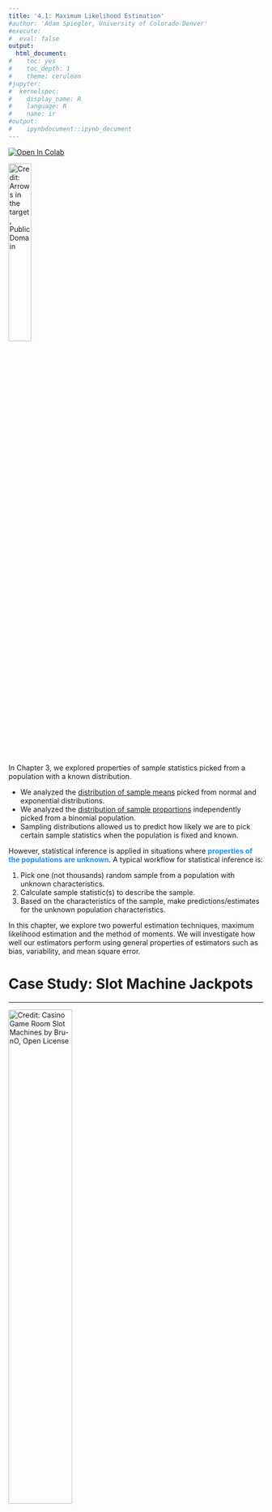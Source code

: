 ```yaml
---
title: '4.1: Maximum Likelihood Estimation'
#author: 'Adam Spiegler, University of Colorado Denver'
#execute:
#  eval: false
output:
  html_document:
#    toc: yes
#    toc_depth: 1
#    theme: cerulean
#jupyter:
#  kernelspec:
#    display_name: R
#    language: R
#    name: ir
#output:
#    ipynbdocument::ipynb_document
---
```



[![Open In Colab](https://colab.research.google.com/assets/colab-badge.svg)](https://githubtocolab.com/CU-Denver-MathStats-OER/Statistical-Theory/blob/main/Chap4/13-Estimation-MLE.ipynb){target="_blank"} <nbsp>

![Credit: [Arrows in the target](https://creazilla.com/nodes/60165-arrows-in-the-target-clipart), Public Domain](https://creazilla-store.fra1.digitaloceanspaces.com/cliparts/60165/arrows-in-the-target-clipart-md.png){fig-align="left" width=30% fig-alt="Arrows Hitting a Target"} <nbsp>

In Chapter 3, we explored properties of sample statistics picked from a population with a known distribution.

  - We analyzed the [distribution of sample means](10-Sampling-Dist-Mean.qmd){target="_blank"} picked from normal and exponential distributions.
  - We analyzed the [distribution of sample proportions](11-Sampling-Dist-Prop.qmd){target="_blank"} independently picked from a binomial population.
  - Sampling distributions allowed us to predict how likely we are to pick certain sample statistics when the population is fixed and known.

However, statistical inference is applied in situations where <span style="color:dodgerblue">**properties of the populations are unknown**</span>. A typical workflow for statistical inference is:

1. Pick one (not thousands) random sample from a population with unknown characteristics.
2. Calculate sample statistic(s) to describe the sample.
3. Based on the characteristics of the sample, make predictions/estimates for the unknown population characteristics.

In this chapter, we explore two powerful estimation techniques, maximum likelihood estimation and the method of moments. We will investigate how well our estimators perform using general properties of estimators such as bias, variability, and mean square error.

# Case Study: Slot Machine Jackpots

---

![Credit: [Casino Game Room Slot Machines](https://pixabay.com/photos/casino-game-room-slot-machines-3491252/) by [Bru-nO](https://pixabay.com/users/bru-no-1161770/), Open License](https://cdn.pixabay.com/photo/2018/06/22/17/54/casino-3491252_1280.jpg){fig-align="left" width=50% fig-alt="Slot Machines"} <nbsp>


A strategic gambler believes they have identified a faulty slot machine which pays out significantly more money than the other slot machines. She and her friends watched the machine 24 hours a day for 7 days and observed the slot machine paid out the \$$1,\!000,\!000$ jackpot prize 10 times during the week. How can she figure out whether the machine is faulty or whether the number of jackpot prizes are within reason?


## Question 1

----

They decide to compare the performance of the suspect slot machine to other slot machines. They pick a random sample of $n=4$ other slot machines and record how many jackpot prizes each machine pays over a one week time frame. Let random variable $X$ denote the number of jackpots a randomly selected slot machine pays out in week. What distribution do you think best models $X$? Give a corresponding formula for the probability mass function of $X$.

- *Hint: Should we use a discrete or continuous random variable?*
- *Hint: See either [appendix of common discrete random variables](07-Common-Discrete-RandVar.qmd#sec-append){target="_blank"} or [appendix of common continuous random variables](08-Common-Continuous-Distributions.qmd#sec-append){target="_blank"} for additional help.*


### Solution to Question 1

---


<br>  
<br>  
<br>  

## Collecting Data

---

We will simulate collecting a data sample.

- Run the code cell below to "secretly" generate a population mean that we store in `true.mean`. 
- The command `set.seed(827)` will seed the randomization so we all have the same population mean.
- Do not print the output to screen. Keep `true.mean` secret for now!

```r
#| eval: true
# set randomization for seeding population mean
set.seed(827)  

# pick a population mean that will be fixed but unknown to us
true.mean <- sample(3:8, size=1)
```


Next, we generate a sample of size $n=4$.

- Run the code cell below to generate your random sample.
- Each observation $x_i$ in the vector `x` corresponds to the number of jackpots a randomly selected slot machine paid out in one week.
- The command `set.seed(612)` will seed the randomization so my sample `x` remains fixed.
  - You can delete the command `set.seed(612)` to generate a different random sample picked from the same population.
  - Then you can compare the estimate obtained from your sample with the estimate based on the sample generated below.
- Inspect the values in your sample after running.

```r
#| eval: true
set.seed(612)

x <- rpois(4, true.mean)
x
```


- The sample generated by `set.seed(612)` is

$$x_1=9 \ ,\  x_2=8\ ,\  x_3=6 \ , \ x_4=5.$$

## Question 2

---

Using the probability mass function from [Question 1] and your sample generated by the code cell above stored in `x`, what is the probability of picking the random sample $x_1$, $x_2$, $x_3$, $x_4$ stored in `x`? Your answer will be a formula that depends on the parameter $\lambda$.

### Solution to Question 2

----

<br>
<br>
<br>



# What Is the Probability of Picking Our Random Sample?

---

We motivate maximum likelihood estimation with the following question:

> <span style="color:dodgerblue">What is the most likely value for the unknown parameter $\theta$ given we know a random sample of values $x_1, x_2, \ldots x_n$?</span>

The <span style="color:dodgerblue">**likelihood function**</span> 
$$\color{dodgerblue}{L(\theta)= L( \theta \mid x_1, x_2, \ldots x_n)}$$ 
gives the likelihood of the parameter $\theta$ given the observed sample data.  A <span style="color:dodgerblue">**maximum likelihood estimate (MLE)**</span>, denoted $\color{dodgerblue}{\mathbf{\hat{\theta}_{\rm MLE}}}$, is the value of $\theta$ that gives the maximum value of the likelihood function $L(\theta)$.


:::{.callout-note}
In statistics, we typically <span style="color:dodgerblue">**use Greek letters to denote population parameters**</span>, and <span style="color:dodgerblue">**we use "hat" notation to indicate an estimator**</span> for the value of a population parameter.

- The notation $\theta$ is the generic notation typically used to represent a parameter.
- The notation $\hat{\theta}$ denotes an estimator for  $\theta$.

:::



## Question 3

--- 

Find the value of $\lambda$ that maximizes the likelihood function from [Question 2].

:::{.callout-tip}
Recall from calculus that global maxima occur at end points or critical points where $\frac{d L}{d \lambda} = 0$ or is undefined.
:::

### Solution to Question 3

---


<br>
<br>
<br>


### Plotting the Likelihood Function for Question 3

---

Given the random sample $x_1=9,  x_2=8, x_3=6, x_4=5$, the resulting likelihood derived in [Question 2] is

$$L({\color{tomato}\lambda}) = \frac{{\color{tomato}\lambda}^{28} e^{-4{\color{tomato}\lambda}}}{(9!)(8!)(6!)(5!)}.$$

In [Question 3], we find the value of $\lambda$ that maximizes the likelihood function $L(\lambda)$ using optimization methods from calculus. It is always a good idea to check our work. If we have access to technology, we can plot the likelihood function and identify the approximate value of $\lambda$ that gives the maximum value of $L(\lambda)$.

```r
#| eval: true
lam <- seq(3, 11, 0.1)  # values of lambda on x-axis
like.est <- lam^(sum(x)) * exp(-4*lam)/prod(factorial(x))  # values of L(lambda)

plot(lam, like.est,  # plot lam and likelihood on x and y axes
     type = "l",  # connect plotted points with a curve
     ylab = "L(lambda)",  # y-axis label
     xlab = "lambda",  # x-axis label
     main = "Plot of Likelihood Function")  # main label

points(x = 7, y = 0.0002515952, cex = 2, pch = 20, col = "tomato")  # point at max

axis(1, at=c(7), col.axis = "tomato")  # marking MLE estimate
abline(v = 7, col = "tomato", lwd = 2, lty = 2)  # marking MLE estimate
```

## Revealing the Actual Value of $\lambda$

---

We picked a value for $\lambda$ and stored it in `true.mean`. We have not revealed what the actual value of $\lambda$ is. Run the code cell below to see that actual value of $\lambda$, and compare your answer for $\hat{\lambda}_{\rm{MLE}}$ in [Question 3] with the actual value of $\lambda$.


```r
#| eval: true
true.mean
```


# A Formula for the Likelihood Function

---

Let $f(x; \theta)$ denote the pdf of a random variable $X$ with associated parameter $\theta$. Suppose
$X_1, X_2, \ldots , X_n$ are random samples from this distribution, and $x_1, x_2, \ldots , x_n$ are the
corresponding observed values.

$$\color{dodgerblue}{\boxed{L(\theta \mid x_1, x_2, \ldots , x_n) = f(x_1; \theta) f(x_2; \theta) \ldots f(x_n; \theta) = \prod_{i=1}^n f(x_i; \theta).}}$$

:::{.callout-important}
In the formula for the likelihood function, the values $x_1, x_2, \ldots x_n$ are fixed values, and the parameter $\theta$ is the variable in the likelihood function. We consider what happens to the value of the $L(\theta)$ when we vary the value of $\theta$. The MLE $\hat{\theta}_{\rm{MLE}}$ is the value of $\theta$ that gives the maximum value of $L(\theta)$.
:::


# Defining the Likelihood Function in R

---


In [Question 2] we derived an expression for the likelihood function $L(\lambda)$ given the random sample of $n=4$ values we picked from $X \sim \mbox{Pois}( \lambda)$ and stored in the vector `x`. Recall Poisson distributions have pmf

$$f(x; \lambda) = \frac{\lambda^x e^{-\lambda}}{x!} \qquad \mbox{for } x = 0, 1, 2, \ldots .$$ 

If we pick a sample of $n=4$ values we denote $X_1 = x_1$, $X_2 = x_2$, $X_3 = x_3$, and $X_4 = x_4$, then the likelihood function is

$$L(\lambda) = L(\theta \mid x_1, x_2, \ldots , x_n) = \left( \frac{\lambda^{x_1} e^{-\lambda}}{x_1!} \right) \left( \frac{\lambda^{x_2} e^{-\lambda}}{x_2!} \right) \left( \frac{\lambda^{x_3} e^{-\lambda}}{x_3!} \right) \left( \frac{\lambda^{x_4} e^{-\lambda}}{x_4!} \right).$$

We will use the random sample generated by the code cell below. Note `x` is a vector consisting of values `x[1]` $=9$, `x[2]` $=8$, `x[3]` $=6$, and `x[4]` $=5$.


```r
#| eval: true
set.seed(612)

x <- rpois(4, true.mean)
x
```

## Defining the Likelihood Function as Product

---

In the code cell below, we input the likelihood function. 

- To define a symbolic function, we use the command `function(lam) [expr]`.
  - We use `lam` to denote our variable, $\lambda$.
  - We enter an appropriate formula in place of `[expr]`.
-   `[expr]` is the product of the $4$ pmf's of the Poisson distribution.
-   We name the newly created function `like`.
-   To evaluate the function `like` at $\lambda = 7$, we use the command  `like(7)`.


```r
#| eval: true
like <- function(lam) lam^x[1] * exp(-lam)/factorial(x[1]) *
                      lam^x[2] * exp(-lam)/factorial(x[2]) *
                      lam^x[3] * exp(-lam)/factorial(x[3]) *
                      lam^x[4] * exp(-lam)/factorial(x[4])

like(7)
```


## Improving the Code for a Likelihood Function

---

If we have a sample size $n=100$ instead of $n=4$, we would not want to code the likelihood as we did in the previous code cell. We can streamline the code using vectorized functions. In the slot machine example, we have $X \sim \mbox{Pois}(\lambda)$ and a sample $x_1=9$, $x_2=8$ , $x_3=6$, and $x_4=5$. 

- In a previous code cell, we stored the sample in the vector `x` $= (9, 8, 6, 5)$.
- We create the vector `pmf` as follows:
  - `lam^x` is the vector $\left( \lambda^9, \lambda^8 , \lambda^6 , \lambda^5 \right)$.
  - `exp(-lam)/factorial(x)` is the vector $\left( \frac{e^{-\lambda}}{9!}, \frac{e^{-\lambda}}{8!}, \frac{e^{-\lambda}}{6!}, \frac{e^{-\lambda}}{5!} \right)$.
  - The product of these two vectors in R results in the vector `pmf`, 
  
$$\mbox{pmf} = \left( \lambda^9 \cdot \frac{e^{-\lambda}}{9!},  \lambda^8 \cdot \frac{e^{-\lambda}}{8!}, \lambda^6 \cdot \frac{e^{-\lambda}}{6!}, \lambda^5 \cdot \frac{e^{-\lambda}}{5!} \right).$$

- The function `prod(pmf)` will take the product of all entries in the vector `pmf`,

$$\mbox{like(lam)} =  \left( \frac{\lambda^9 e^{-\lambda}}{9!} \right) \cdot \left( \frac{\lambda^8 e^{-\lambda}}{8!} \right) \cdot \left( \frac{\lambda^6 e^{-\lambda}}{6!} \right) \cdot \left( \frac{\lambda^5 e^{-\lambda}}{5!} \right). $$

Once we define the function `like`, we can substitute different values for the parameter $\lambda$ into the function `like` and compute values of the likelihood function. **Run the code cell below to compute the likelihood that $\lambda = 7$ given the sample  `x`.**

```r
#| eval: true
like <- function(lam){
  pmf <- lam^x * exp(-lam)/factorial(x)
  prod(pmf)
}

like(7)
```


### Using Built-In Distribution Functions {#sec-like-r}

---

For many common distributions, R has built in functions to compute the values of pmf's for many discrete random variables and pdf's for continuous random variables. For Poisson distributions, the function `dpois(x, lam)` calculates the value of $f(x; \lambda) = \frac{\lambda^{x} e^{-\lambda}}{x!}$. 

- Therefore, we can use `dpois(x, lam)` in place of the expression `lam^x * exp(-lam)/factorial(x)`.
- The code cell below makes use of the `dpois(x, lam)` function and saves us the trouble of typing the formula out ourselves!
- Run the code to evaluate the function at $\lambda = 7$ to make sure the result is consistent with our previous functions.


```r
#| eval: true
like <- function(lam){
  pmf <- dpois(x, lam)
  prod(pmf)
}

like(7)
```

## Optimizing the Likelihood Function in R {#sec-opt-r}

---

In [Question 3] we used methods from calculus to find the value of $\theta$ that maximizes the likelihood function $L(\theta)$. We can check those results using the command `optimize(function, interval, maximum = TRUE)`.

- `function` is the name of the function where we stored the likelihood function.
- `interval` is the interval of parameter values over which we maximize the likelihood function.
  - Using `c(0,100)` means we will find the maximum of $L(\theta)$ over $0 < \lambda < 100$.
  - Based on the values in our sample, we can narrow the interval to save a little computing time.
- `maximum = TRUE` option means `optimize()` will identify the maximum of the function.
  - Note the default for `optimize()` is to find the minimum value.
- Run the command below to calculate $\hat{\lambda}_{\rm{MLE}}$ for the slot machine example.


```r
#| eval: true
optimize(like, c(0,100), maximum = TRUE)
```


# A First Look at Properties of MLE's

---

The random sample $(9,8,6,5)$  picked from $X \sim \mbox{Pois}(\lambda)$ gave $\hat{\lambda}_{\rm{MLE}} = 7$. If we pick another random sample $n=4$ from the population $X \sim \mbox{Pois}(\lambda)$, how much will our estimate for $\hat{\lambda}_{\rm{MLE}}$ change? Some desirable properties for the distribution of $\hat{\lambda}_{\rm{MLE}}$ values from different random samples would be:

- We would like the estimates to be <span style="color:dodgerblue">**unbiased**</span>. 
  - We would like, on average, $\hat{\lambda}_{\rm{MLE}}$ to equal the actual value of $\lambda$.
  - In other words, we would like $\color{dodgerblue}{E \left(\hat{\lambda}_{\rm{MLE}} \right)=\lambda}$.
- Hopefully the values of $\hat{\lambda}_{\rm{MLE}}$ <span style="color:dodgerblue">**do not vary very**</span> much from sample to sample.
  - One way to measure this is to consider $\color{dodgerblue}{\mbox{Var} \left( \hat{\lambda}_{\rm{MLE}} \right)}$.
  - The smaller $\mbox{Var} \left( \hat{\lambda}_{\rm{MLE}} \right)$ the better.
  - The variance, $\mbox{Var} \left( \hat{\lambda}_{\rm{MLE}} \right)$, measures the <span style="color:dodgerblue">**precision**</span> or <span style="color:dodgerblue">**variability**</span> of $\hat{\lambda}_{\rm{MLE}}$
- <span style="color:dodgerblue">**We hope the estimates make practical sense**</span>. 


## Question 4

---

If population $X \sim \mbox{Pois}(\lambda)$ is the number of jackpot payouts a randomly selected slot machine has in one week:

- What is the practical interpretation of the value of $\lambda$?
- If we pick a random sample of 4 slot machines and find $x_1=9$, $x_2=8$ , $x_3=6$, and $x_4=5$, explain why an estimate  $\hat{\lambda}_{\rm{MLE}} = 7$ makes practical sense.


### Solution to Question 4

---


<br>  
<br>  
<br>  


##  Picking Another Random Sample

---

The random sample $(9,8,6,5)$ picked from $X \sim \mbox{Pois}(\lambda)$ gave $\hat{\lambda}_{\rm{MLE}} = 7$. The actual value of $\lambda$ we revealed the `true.mean` we used was $\lambda = 8$. Below we simulate picking another random sample of $n=4$ values from the same population, $X \sim \mbox{Pois}(8)$. Then we will compute $\hat{\lambda}_{\rm{MLE}}$ for this sample and see if we can start to pick up on a pattern.

- Run the code cell below to generate a new random sample stored in `new.x`.

```r
#| eval: true
set.seed(012)  # fixes randomization

new.x <- rpois(4, 8)  # pick another random sample n=4 from Pois(8)
new.x  # print results
```


The new sample is $x_1=4$, $x_2=11$ , $x_3=13$, and $x_4=6$. 

- Run the code cell to compute the value of $\hat{\lambda}_{\rm{MLE}}$ for this new sample.

```r
#| eval: true
# be sure to first run code cell above to create new.x
new.like <- function(lam){
  new.pmf <- dpois(new.x, lam)
  prod(new.pmf)
}

optimize(new.like, c(0,100), maximum = TRUE)
```

### Comparing Estimates

---

Let's compare the two random samples and their corresponding values for the MLE estimate.

| Sample &nbsp;&nbsp; &nbsp;&nbsp; &nbsp;&nbsp;&nbsp;&nbsp; | Value of MLE
|--------|--------------|
| $(9, 8, 6, 5)$  | $7$ |
| $(4, 11, 13, 6)$ | $8.5$ |

- Neither gives the correct value for $\lambda$ which is actually 8.
  - One estimate is too small and the other is too large.
- We hope if we average all such MLE estimates together, we get the actual value $\lambda = 8$.
- We have some sense of the variation, but generating many (10,000) random samples and looking at the distribution of many more MLE estimates will tell us more information about the variability.



## Analyzing a Distribution of MLE's

---

The for loop in the code cell below generates a distribution of MLE's for $\lambda$ based on 10,000 random samples size $n=4$ picked from $X \sim \mbox{Pois}(8)$. Inside the for loop we:

- Pick a random sample size $n=4$ stored in `temp.x`.
- Calculate the MLE based on `temp.x` that we store in the vector `pois.mle`.

Then we plot a histogram to display `pois.mle`, the distribution of MLE's from the 10,000 random samples each size $n=4$

- Run the code cell below to generate and plot a distribution of MLE's.

```r
#| eval: true
pois.mle <- numeric(10000)

for (i in 1:10000)
{
  temp.x <- rpois(4, 8)  # given random sample
  like.pois <- function(lam){  # define likelihood function
    pmf.pois <- dpois(temp.x, lam)  
    prod(pmf.pois)  
}
  pois.mle[i] <- optimize(like.pois, c(0,100), maximum = TRUE)$maximum  # find max of likelihood function
}

hist(pois.mle, 
     breaks = 20,
     xlab = "MLE",
     main = "Dist. of MLE's for Poisson Dist")
abline(v = 8, col = "blue", lwd = 2)  # plot at actual value of lambda
```


## Question 5

---

Calculate the mean and variance of the distribution of MLE's stored in `mle.pois` and interpret the results. How would you describe the shape of the distribution? What would you expect to happen to the distribution as $n$ gets larger?


### Solution to Question 5

---


```r
# use code cell to answer questions above


```


<br>  
<br>  
<br>  


# Practice: Finding Formulas for $L(\theta)$

---

## Question 6

---

A sample $(x_1, x_2, x_3, x_4) = (1,3,3,2)$ is randomly selected from $X \sim \mbox{Binom}(3,p)$. Give a formula the likelihood function. 



### Solution to Question 6

---


<br>  
<br>  
<br>  


## Question 7

---

Give a formula the likelihood function given the sample $x_1, x_2, x_3, \ldots, x_n$ is randomly selected from  $X \sim \mbox{Exp}(\lambda)$.




### Solution to Question 7

---


<br>  
<br>  
<br>  




# Practice: Maximizing the Likelihood Function

--- 


## Question 8

---

Using your answer from [Question 6], find the MLE for $p$ when $(x_1, x_2, x_3, x_4) = (1,3,3,2)$ is randomly selected from $X \sim \mbox{Binom}(3,p)$.



### Solution to Question 8

---

<br>  
<br>  
<br>  


# Steps for Finding MLE 

---

Steps for finding MLE, $\hat{\theta}_{\rm MLE}$:

1. Find a formula the likelihood function.

$$L(\theta \mid x_1, x_2, \ldots , x_n) = f(x_1; \theta) f(x_2; \theta) \ldots f(x_n; \theta) = \prod_{i=1}^n f(x_i; \theta)$$

2. Maximize the likelihood function.
    a. Take the derivative of $L$ with respect to $\theta$
    b. Find critical points of $L$ where $\frac{dL}{d\theta}=0$ (or is undefined).
    c. Evaluate $L$ at each critical point and identify the MLE.


3. Check your work!

## Plotting the Likelihood Function for Question 8

---

Running the code cell below will generate a plot of the likelihood function from [Question 8]. We should verify the maximum of the graph coincides with our answer to [Question 8]. There is nothing to edit in the code cell below.



```r
#| eval: true
p <- seq(0, 1, 0.01)  # values of p on x-axis
like.binom <- 9 * p^9 * (1-p)^3  # values of L(p)
cv <- 9 * (0.75)^9 * (1-0.75)^3

plot(p, like.binom,  # plot p and likelihood on x and y axes
     type = "l",  # connect plotted points with a curve
     ylab = "L(p)",  # y-axis label
     xlab = "p",  # x-axis label
     main = "Plot of Likelihood Function")  # main label

points(x = 0.75, y = cv, cex = 2, pch = 20, col = "tomato")  # point at max

axis(1, at=c(0.75), label="theta = 0.75", col.axis = "tomato", pos=0.0015, cex = 1.5)  # marking MLE estimate
abline(v = 0.75, col = "tomato", lwd = 2, lty = 2)  # marking MLE estimate
```


## Question 9

---

Recall the sample from [Question 6]. Complete the code cell below to build a formula for the likelihood function and find the value of $\hat{p}_{\rm{MLE}}$. Run the completed code cell to check your answer in [Question 8].

:::{.callout-tip}

- See earlier code for [constructing the likelihood function](#sec-like-r) and [finding the maximum](#sec-opt-r).
- When considering the interval option for `optimize()`, keep in mind we are estimating the value of a proportion, $p$.

:::

### Solution to Question 9

---

Replace each of the four `??` in the code cell below with appropriate code. Then run the completed code to compute the MLE estimate $\hat{p}_{\rm{MLE}}$ for the sample `x` picked from $X \sim \mbox{Binom}(3,p)$.


```r
x <- c(1, 3, 3, 2)  # given random sample

like.binom <- function(p){
  pmf.binom <- ??  # replace ??
  prod(??)  # replace ??
}

optimize(??, ??, maximum = TRUE)  # replace both ??
```


# Using the Log-Likelihood Function

---

Logarithmic functions such as $y = \ln{x}$  are increasing functions. The larger the input $x$, the larger the output $y = \ln{x}$ becomes. Thus, the value of $\theta$ that gives the maximum value of $L(\theta)$ will also correspond to the value of $\theta$ that gives the maximum value of the function $y = \ln{(L(\theta))}$, and vice versa:

> <span style="color:dodgerblue">The value of $\theta$ that maximizes functions $y=\ln{(L(\theta}))$ is the value of $\theta$ that maximizes $L(\theta)$.</span>

We call the the natural log of the likelihood function, $\color{dodgerblue}{y=\ln{(L(\theta}))}$, the <span style="color:dodgerblue">**log-likelihood function**</span>.

:::{.callout-caution}
In statistics, the term "log" usually means "natural log". The notation $\log{()}$ is often used to denote a natural log instead of using $\ln{()}$. This can be confusing since you may have previously learned $\log{()}$ implies "log base 10". Similarly, in R:

- The function `log(x)` is the natural log of x. 
- The function `log10(x)` is the log base 10 of x.
:::


```r
#| label: fig-charts
#| fig-cap: "Comparing Maxima"
#| fig-subcap: 
#|   - "Maximum of Likelihood"
#|   - "Maximum of Log-Likelihood"
#| layout-ncol: 2
#| eval: true
#| echo: false

x <- seq(0, 1, 0.01)  # values of p on x-axis
y <- 9 * p^9 * (1-p)^3  # values of L(p)
cv <- 9 * (0.75)^9 * (1-0.75)^3

plot(x, y, 
     type="l", 
     lwd = 2, 
     col = "dodgerblue",
     xlab = "theta",
     ylab = "L(theta)",
     main = "Max of Likelihood",
     cex.lab=2, cex.axis=2, cex.main=2)
points(x = 0.75, y = cv, cex = 2, pch = 20, col = "tomato")  # point at max
axis(1, at=c(0.75), label="theta =  0.75", col.axis = "tomato", pos=0.0015, cex.axis=2)  # marking MLE estimate
abline(v = 0.75, col = "tomato", lwd = 2, lty = 2)  # marking MLE estimate

plot(x, log(y), 
     type="l", 
     lwd = 2, 
     col = "dodgerblue",
     xlab = "theta",
     ylab = "ln(L(theta))",
     ylim = c(-25,0),
     main = "Max of Log-Likelihood",
    cex.lab=2, cex.axis=2, cex.main=2)
points(x = 0.75, y = log(cv), cex = 2, pch = 20, col = "tomato")  # point at max
axis(1, at=c(0.75), label="theta =  0.75", col.axis = "tomato", pos=-22, cex.axis=2)  # marking MLE estimate
abline(v = 0.75, col = "tomato", lwd = 2, lty = 2)  # marking MLE estimate
```


## Why Maximize $y=\ln{(L(\theta}))$ Instead of $L(\theta)$?

---

Consider the likelihood function from [Question 7],

$$L({\color{tomato}\lambda}) = {\color{\tomato}\lambda}^n e^{- {\color{tomato}\lambda} \sum_i x_i}.$$
To find the critical values, we first need to find an expression for the derivative $\frac{d L}{d \lambda}$. 

- We need to apply the product rule.
- We need to apply the chain rule to compute the derivative of $e^{- {\color{tomato}\lambda} \sum_i x_i}$.
- After finding an expression for the derivative, we would then need to solve a complicated equation.
- <span style="color:dodgerblue">**We can use key properties of the natural log to help make the differentiation easier!**</span> 

## Useful Properties of the Natural Log {#sec-log-prop}

---

The four properties of natural logs listed below will be helpful to recall when working with log-likelihood functions.

1. $\ln{(A \cdot B)} = \ln{A} + \ln{B}$

2. $\ln{\left( \frac{A}{B} \right)} = \ln{A} - \ln{B}$

3. $\ln{(A^k)} = k \ln{A}$

4. $\ln{e^k} = k$


Likelihood functions are by definition a product of functions and often involve $e$. Taking the natural log of the likelihood function converts a product to a sum. <span style="color:dodgerblue">**It is much easier to take the derivative of sums than products!**</span>  


## Question 10

---

Give a simplified expression for the log-likelihood function corresponding to the likelihood function from the exponential distribution in [Question 7],

$$L({\color{tomato}\lambda}) = {\color{\tomato}\lambda}^n e^{- {\color{tomato}\lambda} \sum_i x_i}.$$


### Solution to Question 10

---


<br>  
<br>  
<br>  


# Steps for Finding MLE Using a Log-Likelihood Function 

---

Steps for finding MLE, $\hat{\theta}_{\rm MLE}$, using a log-likelihood function:

1. Find a formula the likelihood function.

$$L(\theta \mid x_1, x_2, \ldots , x_n) = f(x_1; \theta) f(x_2; \theta) \ldots f(x_n; \theta) = \prod_{i=1}^n f(x_i; \theta)$$
2. Apply the natural log to $L(\theta)$ to derive the log-likelihood function $y = \ln{(L(\theta))}$. Simplify using [properties of the natural log](#sec-log-prop) before moving to the next step.

3. Maximize the log-likelihood function.
    a. Take the derivative of $y=\ln{(L(\theta))}$ with respect to $\theta$
    b. Find critical points of the log-likelihood function  where $\frac{dy}{d\theta}=0$ (or is undefined).
    c. Evaluate the log-likelihood function $y=\ln{(L(\theta))}$ at each critical point and identify the MLE.

4. Check your work!


## Question 11

--- 

Find a general formula for the MLE of $\lambda$ when $x_1, x_2, x_3, \ldots, x_n$ comes from $X \sim \mbox{Exp}(\lambda)$. Your answer will depend on the $x_i$'s.

:::{.callout-tip}

- Maximize the log-likelihood function from [Question 10].
- Be sure you simplify the log-likelihood before taking the derivative.
- Recall $\lambda$ is the variable when differentiating, and treat each $x_i$ as a constant.

:::

## Solution to Question 11

--- 


<br>  
<br>  
<br>  


# Analytic Results

---

In [Question 11], we found a general formula for $\hat{\lambda}_{\rm{MLE}}$, the MLE of exponential distributions in general. We cannot use R to numerically check our analytic results since our result is a formula that depends on the values of the $x_i$'s. We can test our formula on many different random samples and check to make sure our formula gives consistent answers with numeric solutions in R. Using calculus to derive the general formula for $\hat{\lambda}_{\rm{MLE}}$ in [Question 11] is incredibly convenient since now we have a "shortcut" formula that we can use for finding MLE estimates for any random sample from an exponential distributions. 


## Question 12

---

Find a general formula for the MLE of $\lambda$ when $x_1, x_2, x_3, \ldots, x_n$ comes from $X \sim \mbox{Pois}(\lambda)$. Your answer will depend on the $x_i$'s.

### Solution to Question 12

---

<br>  
<br>  
<br>  




## Question 13

---

Suppose a random variable with $X_1=5$, $X_2=9$, $X_3=9$, and $X_4=10$ is drawn from a distribution with pdf

$$f(x; \theta) = \frac{\theta}{2\sqrt{x}}e^{-\theta \sqrt{x}}, \quad \mbox{where x $>0$}.$$

Find an MLE for $\theta$.


### Solution to Question 13

---

<br>  
<br>  
<br>  


## Question 14

---

Consider the random sample of $n=40$ values picked from a geometric distribution $X \sim \mbox{Geom}(p)$ that are stored in the vector `x.geom`. Note the proportion `true.p` is unknown for now. 


- Run the code cell below to generate a random value for `true.p` (which is hidden) and create `x.geom` which is printed to the screen.


```r
#| eval: true
set.seed(117)  # fixes randomization of true.p and x.geom
true.p <- sample(seq(0.1, 0.9, 0.1), size=1)  # true.p hidden for now

x.geom <- rgeom(40, true.p)  # generate a random sample n=40  
x.geom
```


### Question 14a

---

Based on the sample stored in `x.geom` in the previous code cell, find the MLE estimate for $\hat{p}_{\rm{MLE}}$. 

-   Complete and run the partially completed R code cell below.


#### Solution to Question 14a

---

Replace each of the four `??` in the code cell below with appropriate code. Then run the completed code to compute the MLE estimate $\hat{p}_{\rm{MLE}}$ for the sample (size $n=40)$ `x.geom` randomly selected from $X \sim \mbox{Geom}(p)$.


```r
# be sure you first run code cell above to define x.geom
like.geom <- function(p){
  pmf.geom <- ??  # replace ??
  prod(??)  # replace ??
}


optimize(??, ??, maximum = TRUE)  # replace both ??
```


### Question 14b

---

Complete the partially completed code cell below to generate a plot of a distribution of MLE's for $\hat{p}_{\rm{MLE}}$ based on 10,000 randomly selected samples from $X \sim \mbox{Geom}(p)$.


#### Solution to Question 14b

---

Replace each of the five `??` in the code cell below with appropriate code. Then run the completed code to create and plot a  distribution of MLE's for samples size $n=40$ from $X \sim \mbox{Geom}(p)$.


```r
mle.geom <- numeric(10000)

for (i in 1:10000)
{
  x.temp <- ??  # replace ??, pick random sample size n=40
  geom.like <- function(p){
    geom.pmf <- ??  # replace ??
    prod(??)  # replace ??
}
  mle.geom[i] <- optimize(??, ??, maximum = TRUE)$maximum  # replace both ??
}

hist(mle.geom, 
     breaks = 20,
     xlab = "MLE",
     main = "Dist. of MLE's")
abline(v = true.p, col = "dodgerblue", lwd = 2)  # actual value of p
abline(v = true.p, col = "tomato", lwd = 2)  # expected value of MLE
```


### Question 14c

---

Based on the distribution of MLE's in [Question 14b], do you believe the estimator $\hat{p}_{\rm{MLE}}$ is unbiased or biased? Explain why or why not.


### Solution to Question 14c

---

<br>  
<br>  
<br>  


# Summary of Results from Common Distributions

---

 So far we have observed:

- **Poisson distributions:** $X \sim \mbox{Pois}(\lambda)$ have  $\displaystyle \hat{\lambda}_{\rm MLE} = \bar{x}$

- **Binomial distributions:** $X \sim \mbox{Binom}(n,p)$ have $\displaystyle \hat{p}_{\rm MLE} = \hat{p}$.

- **Exponential distributions:** $X \sim \mbox{Exp}(\lambda)$ have $\displaystyle \hat{\lambda}_{\rm MLE} = \frac{1}{\bar{x}}$.

- **Geometric distributions:** $X \sim \mbox{Geom}(p)$ have $\displaystyle \hat{p}_{\rm MLE} = \frac{1}{\bar{x}}$.

For **normal distributions** $X \sim N(\mu, \sigma)$,  the maximum likelihood estimates of $\mu$ and $\theta$ are
$$\hat{\mu}_{\rm{MLE}} = \frac{1}{n} \sum_{i=1}^n x_i = \bar{x} \quad \mbox{ and } \quad \hat{\sigma}_{\rm{MLE}} = \sqrt{\frac{1}{n} \sum_{i=1}^n (x_i - \bar{x})^2}.$$

- See [this post](https://towardsdatascience.com/maximum-likelihood-estimation-explained-normal-distribution-6207b322e47f){target="_blank"} for a derivation of the MLE formulas for $\hat{\mu}_{\rm{MLE}}$ and $\hat{\sigma}_{\rm{MLE}}$.
- [These materials from Penn State](https://online.stat.psu.edu/stat415/lesson/1/1.2){target="_blank"} also explain how to derive the MLE formulas for $\hat{\mu}_{\rm{MLE}}$ and $\hat{\sigma}_{\rm{MLE}}$.

# Recap of Maximum Likelihood Estimates

---

- <span style="color:dodgerblue">**MLE's give reasonable estimates that make sense!**</span> 
- MLE's are often good estimators since they satisfy several nice properties
  - <span style="color:dodgerblue">*Consistency*</span>:  As we get more data (sample size goes to infinity), the estimator becomes more and more accurate and converges to the actual value of $\theta$.
  - <span style="color:dodgerblue">*Normality*</span>: As we get more data, the distribution of MLE's converge to a normal distribution.
  - <span style="color:dodgerblue">*Variability*</span>: They have the smallest possible variance for a consistent estimator.
-  <span style="color:tomato">**The downside is finding MLE's are not always easy (or possible).**</span>


---

![Creative Commons License](https://i.creativecommons.org/l/by-nc-sa/4.0/88x31.png) <nbsp>

*Statistical Methods: Exploring the Uncertain* by [Adam Spiegler](https://github.com/CU-Denver-MathStats-OER/Statistical-Theory) is licensed under a [Creative Commons Attribution-NonCommercial-ShareAlike 4.0 International License](http://creativecommons.org/licenses/by-nc-sa/4.0/).